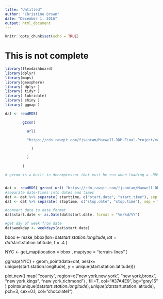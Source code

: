 ---
title: "Untitled"
author: "Christine Brown"
date: "December 1, 2016"
output: html_document
---

```{r setup, include=FALSE}
knitr::opts_chunk$set(echo = TRUE)
```

# This is not complete

```{r}
library(flexdashboard)
library(dplyr)
library(maps)
library(geosphere)
library( dplyr )
library( tidyr )
library( lubridate)
library( shiny )
library( ggmap )

dat <- readRDS(

        gzcon(

          url(

          "https://cdn.rawgit.com/fjsantam/Maxwell-DDM-Final-Project/master/NYC%20Bike%20Share%20Data.rds"

            )

          )

        )

# gzcon is a built-in decompressor that must be run when loading a .RDS straight from a website.


dat <- readRDS( gzcon( url( "https://cdn.rawgit.com/fjsantam/Maxwell-DDM-Final-Project/master/NYC%20Bike%20Share%20Data.rds" ) ) )
#separate date-times into dates and times
dat <- dat %>% separate( starttime, c("start.date", "start.time"), sep = " " )
dat <- dat %>% separate( stoptime, c("stop.date", "stop.time"), sep = " " )

#convert date to date format
dat$start.date <- as.Date(dat$start.date, format = "%m/%d/%Y")

#get day of week from date
dat$weekday <- weekdays(dat$start.date)
```

bbox <- make_bbox(lon=dat$start.station.longitude, lat=dat$start.station.latitude, f = .4 )

NYC <- get_map(location = bbox , maptype = "terrain-lines" )

ggmap(NYC) + geom_point(data=dat, aes(x= unique(start.station.longitude), y = unique(start.station.latitude)))






plot.new()
map( "county", region=c("new york,new york", "new york,bronx", "new york,kings", "new york,richmond") , fill=T, col="#37A4E9", bg="grey15" )
points(unique(dat$start.station.longitude), unique(dat$start.station.latitude), pch=3, cex=0.1, col="chocolate1")
